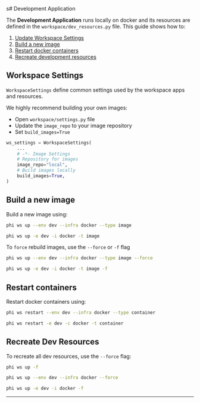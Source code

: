 s# Development Application

The **Development Application** runs locally on docker and its resources are defined in the `workspace/dev_resources.py` file. This guide shows how to:

1. [Update Workspace Settings](#workspace-settings)
2. [Build a new image](#build-a-new-image)
3. [Restart docker containers](#restart-containers)
4. [Recreate development resources](#recreate-dev-resources)

## Workspace Settings

`WorkspaceSettings` define common settings used by the workspace apps and resources.

We highly recommend building your own images:

- Open `workspace/settings.py` file
- Update the `image_repo` to your image repository
- Set `build_images=True`

```python workspace/settings.py
ws_settings = WorkspaceSettings(
    ...
    # -*- Image Settings
    # Repository for images
    image_repo="local",
    # Build images locally
    build_images=True,
)
```

## Build a new image

Build a new image using:

<CodeGroup>

```bash Terminal
phi ws up --env dev --infra docker --type image
```

```bash Shorthand
phi ws up -e dev -i docker -t image
```

</CodeGroup>

To `force` rebuild images, use the `--force` or `-f` flag

<CodeGroup>

```bash Terminal
phi ws up --env dev --infra docker --type image --force
```

```bash Shorthand
phi ws up -e dev -i docker -t image -f
```

</CodeGroup>

## Restart containers

Restart docker containers using:

<CodeGroup>

```bash Terminal
phi ws restart --env dev --infra docker --type container
```

```bash Shorthand
phi ws restart -e dev -c docker -t container
```

</CodeGroup>

## Recreate Dev Resources

To recreate all dev resources, use the `--force` flag:

<CodeGroup>

```bash Terminal
phi ws up -f
```

```bash With Options
phi ws up --env dev --infra docker --force
```

```bash Shorthand
phi ws up -e dev -i docker -f
```

</CodeGroup>

---
